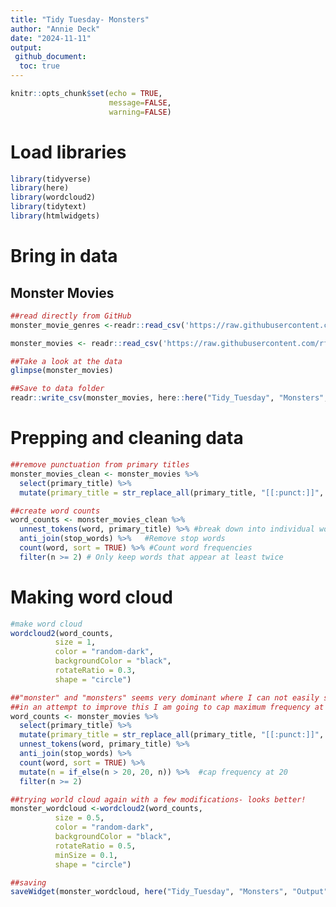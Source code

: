 ```yaml
---
title: "Tidy Tuesday- Monsters"
author: "Annie Deck"
date: "2024-11-11"
output: 
 github_document:
  toc: true
---
```


```r
knitr::opts_chunk$set(echo = TRUE,
                      message=FALSE,
                      warning=FALSE)
```

# Load libraries
```r
library(tidyverse)
library(here)
library(wordcloud2)
library(tidytext)
library(htmlwidgets)

```

# Bring in data
## Monster Movies 
```r
##read directly from GitHub
monster_movie_genres <-readr::read_csv('https://raw.githubusercontent.com/rfordatascience/tidytuesday/master/data/2024/2024-10-29/monster_movie_genres.csv')

monster_movies <- readr::read_csv('https://raw.githubusercontent.com/rfordatascience/tidytuesday/master/data/2024/2024-10-29/monster_movies.csv')

##Take a look at the data
glimpse(monster_movies)

##Save to data folder 
readr::write_csv(monster_movies, here::here("Tidy_Tuesday", "Monsters", "Data", "monster_movies.csv"))

```

# Prepping and cleaning data
```r
##remove punctuation from primary titles
monster_movies_clean <- monster_movies %>%
  select(primary_title) %>%
  mutate(primary_title = str_replace_all(primary_title, "[[:punct:]]", " "))

##create word counts
word_counts <- monster_movies_clean %>%
  unnest_tokens(word, primary_title) %>% #break down into individual words
  anti_join(stop_words) %>%   #Remove stop words
  count(word, sort = TRUE) %>% #Count word frequencies
  filter(n >= 2) # Only keep words that appear at least twice

```
# Making word cloud 
```r
#make word cloud
wordcloud2(word_counts,
          size = 1,
          color = "random-dark",
          backgroundColor = "black",
          rotateRatio = 0.3,
          shape = "circle")

##"monster" and "monsters" seems very dominant where I can not easily see the other words
##in an attempt to improve this I am going to cap maximum frequency at 20 
word_counts <- monster_movies %>%
  select(primary_title) %>%
  mutate(primary_title = str_replace_all(primary_title, "[[:punct:]]", " ")) %>%
  unnest_tokens(word, primary_title) %>%
  anti_join(stop_words) %>%
  count(word, sort = TRUE) %>%
  mutate(n = if_else(n > 20, 20, n)) %>%  #cap frequency at 20
  filter(n >= 2)

##trying world cloud again with a few modifications- looks better!
monster_wordcloud <-wordcloud2(word_counts,
          size = 0.5,
          color = "random-dark",
          backgroundColor = "black",
          rotateRatio = 0.5,
          minSize = 0.1,
          shape = "circle")

##saving
saveWidget(monster_wordcloud, here("Tidy_Tuesday", "Monsters", "Output", "monster_wordcloud.html"))

```

